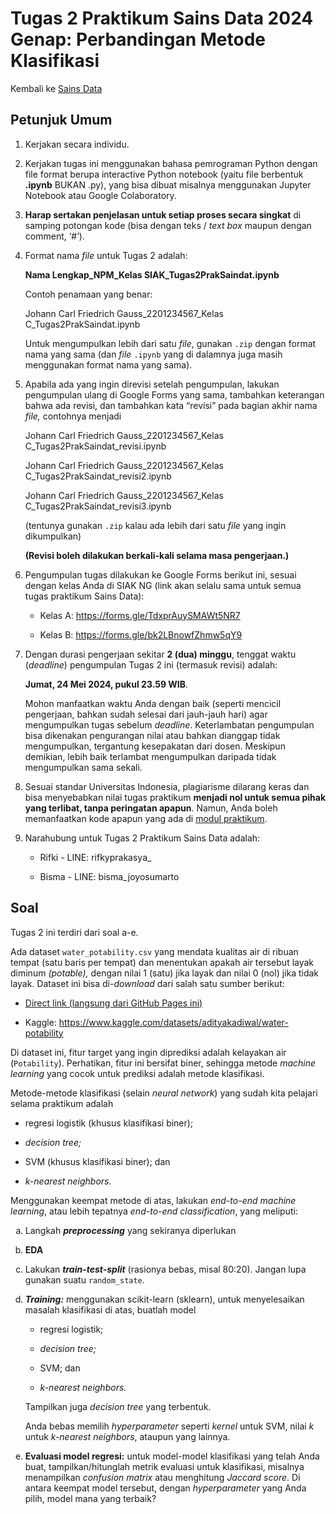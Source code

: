 ﻿# Tugas 2 Praktikum Sains Data 2024 Genap: Perbandingan Metode Klasifikasi

Kembali ke [Sains Data](./saindat2024genap.qmd)

## Petunjuk Umum

1. Kerjakan secara individu.

2. Kerjakan tugas ini menggunakan bahasa pemrograman Python dengan file format berupa interactive Python notebook (yaitu file berbentuk **.ipynb** BUKAN .py), yang bisa dibuat misalnya menggunakan Jupyter Notebook atau Google Colaboratory.

3. **Harap sertakan penjelasan untuk setiap proses secara singkat** di samping potongan kode (bisa dengan teks / *text box* maupun dengan comment, ‘#').

4. Format nama *file* untuk Tugas 2 adalah:

    **Nama Lengkap_NPM_Kelas SIAK_Tugas2PrakSaindat.ipynb**

    Contoh penamaan yang benar:

    Johann Carl Friedrich Gauss_2201234567_Kelas C_Tugas2PrakSaindat.ipynb

    Untuk mengumpulkan lebih dari satu *file*, gunakan `.zip` dengan format nama yang sama (dan *file* `.ipynb` yang di dalamnya juga masih menggunakan format nama yang sama).

5. Apabila ada yang ingin direvisi setelah pengumpulan, lakukan pengumpulan ulang di Google Forms yang sama, tambahkan keterangan bahwa ada revisi, dan tambahkan kata “revisi” pada bagian akhir nama *file,* contohnya menjadi

    Johann Carl Friedrich Gauss_2201234567_Kelas C_Tugas2PrakSaindat_revisi.ipynb

    Johann Carl Friedrich Gauss_2201234567_Kelas C_Tugas2PrakSaindat_revisi2.ipynb

    Johann Carl Friedrich Gauss_2201234567_Kelas C_Tugas2PrakSaindat_revisi3.ipynb

    (tentunya gunakan `.zip` kalau ada lebih dari satu *file* yang ingin dikumpulkan)

    **(Revisi boleh dilakukan berkali-kali selama masa pengerjaan.)**

5. Pengumpulan tugas dilakukan ke Google Forms berikut ini, sesuai dengan kelas Anda di SIAK NG (link akan selalu sama untuk semua tugas praktikum Sains Data):

    - Kelas A: <https://forms.gle/TdxprAuySMAWt5NR7>

    - Kelas B: <https://forms.gle/bk2LBnowfZhmw5qY9>

6. Dengan durasi pengerjaan sekitar **2 (dua) minggu**, tenggat waktu (*deadline*) pengumpulan Tugas 2 ini (termasuk revisi) adalah:

    **Jumat, 24 Mei 2024, pukul 23.59 WIB**.

    Mohon manfaatkan waktu Anda dengan baik (seperti mencicil pengerjaan, bahkan sudah selesai dari jauh-jauh hari) agar mengumpulkan tugas sebelum *deadline*. Keterlambatan pengumpulan bisa dikenakan pengurangan nilai atau bahkan dianggap tidak mengumpulkan, tergantung kesepakatan dari dosen. Meskipun demikian, lebih baik terlambat mengumpulkan daripada tidak mengumpulkan sama sekali.

7. Sesuai standar Universitas Indonesia, plagiarisme dilarang keras dan bisa menyebabkan nilai tugas praktikum **menjadi nol untuk semua pihak yang terlibat, tanpa peringatan apapun**. Namun, Anda boleh memanfaatkan kode apapun yang ada di [modul praktikum](./saindat2024genap.qmd).

8. Narahubung untuk Tugas 2 Praktikum Sains Data adalah:

    - Rifki - LINE: rifkyprakasya_

    - Bisma - LINE: bisma_joyosumarto

## Soal

Tugas 2 ini terdiri dari soal a-e.

Ada dataset `water_potability.csv` yang mendata kualitas air di ribuan tempat (satu baris per tempat) dan menentukan apakah air tersebut layak diminum *(potable),* dengan nilai 1 (satu) jika layak dan nilai 0 (nol) jika tidak layak. Dataset ini bisa di-*download* dari salah satu sumber berikut:

- [Direct link (langsung dari GitHub Pages ini)](https://raw.githubusercontent.com/aslab-math-ui/asset/main/sains_data/datasets/water_potability.csv)

- Kaggle: <https://www.kaggle.com/datasets/adityakadiwal/water-potability>

Di dataset ini, fitur target yang ingin diprediksi adalah kelayakan air (`Potability`). Perhatikan, fitur ini bersifat biner, sehingga metode *machine learning* yang cocok untuk prediksi adalah metode klasifikasi.

Metode-metode klasifikasi (selain *neural network*) yang sudah kita pelajari selama praktikum adalah

- regresi logistik (khusus klasifikasi biner);

- *decision tree;*

- SVM (khusus klasifikasi biner); dan

- *k-nearest neighbors.*

Menggunakan keempat metode di atas, lakukan *end-to-end machine learning*, atau lebih tepatnya *end-to-end classification*, yang meliputi:

a. Langkah ***preprocessing*** yang sekiranya diperlukan

b. **EDA**

c. Lakukan ***train-test-split*** (rasionya bebas, misal 80:20). Jangan lupa gunakan suatu `random_state`.

d. ***Training:*** menggunakan scikit-learn (sklearn), untuk menyelesaikan masalah klasifikasi di atas, buatlah model

    - regresi logistik;

    - *decision tree;*

    - SVM; dan

    - *k-nearest neighbors.*

    Tampilkan juga *decision tree* yang terbentuk.

    Anda bebas memilih *hyperparameter* seperti *kernel* untuk SVM, nilai $k$ untuk *k-nearest neighbors*, ataupun yang lainnya.

e. **Evaluasi model regresi:** untuk model-model klasifikasi yang telah Anda buat, tampilkan/hitunglah metrik evaluasi untuk klasifikasi, misalnya menampilkan *confusion matrix* atau menghitung *Jaccard score*. Di antara keempat model tersebut, dengan *hyperparameter* yang Anda pilih, model mana yang terbaik?